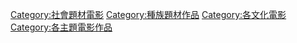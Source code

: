 [[Category:社會題材電影|Category:社會題材電影]]
[[Category:種族題材作品|Category:種族題材作品]]
[[Category:各文化電影|Category:各文化電影]]
[[Category:各主題電影作品|Category:各主題電影作品]]